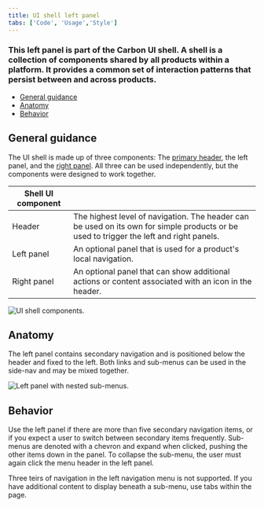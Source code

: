 ```yaml
---
title: UI shell left panel
tabs: ['Code', 'Usage','Style']
---
```


### This left panel is part of the Carbon UI shell. A shell is a collection of components shared by all products within a platform. It provides a common set of interaction patterns that persist between and across products. 

<AnchorLinks>
  
- [General guidance](#general-guidance)
- [Anatomy](#anatomy)
- [Behavior](#behavior)

</AnchorLinks>

## General guidance

The UI shell is made up of three components: The [primary header](/components/UI-shell-header/usage), the left panel, and the [right panel](/components/UI-shell-right-panel/usage). All three can be used independently, but the components were designed to work together.

| Shell UI component      |   |
|-------------|---|
| Header      | The highest level of navigation. The header can be used on its own for simple products or be used to trigger the left and right panels.|
| Left panel  | An optional panel that is used for a product's local navigation.|
| Right panel | An optional panel that can show additional actions or content associated with an icon in the header.|

<ImageComponent cols="8"  caption="UI shell components">

![UI shell components.](images/shell-usage-1.png)

</ImageComponent>

## Anatomy

The left panel contains secondary navigation and is positioned below the header and fixed to the left. Both links and sub-menus can be used in the side-nav and may be mixed together.

<ImageComponent cols="8"  caption="Left panel with nested sub-menus.">

![Left panel with nested sub-menus.](images/left-panel-usage-1.png)

</ImageComponent>

## Behavior

Use the left panel if there are more than five secondary navigation items, or if you expect a user to switch between secondary items frequently. Sub-menus are denoted with a chevron and expand when clicked, pushing the other items down in the panel. To collapse the sub-menu, the user must again click the menu header in the left panel.

Three teirs of navigation in the left navigation menu is not supported. If you have additional content to display beneath a sub-menu, use tabs within the page.

